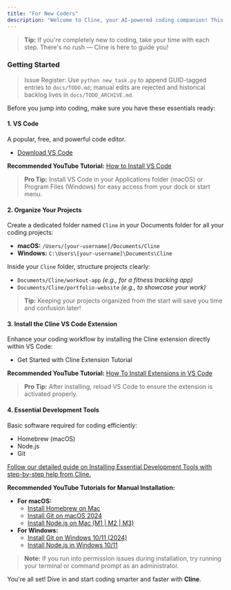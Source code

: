 ```yaml
---
title: "For New Coders"
description: "Welcome to Cline, your AI-powered coding companion! This guide will help you quickly set up your development environment and begin your coding journey with ease."
---
```


> **Tip:** If you're completely new to coding, take your time with each step. There's no rush — Cline is here to guide you!

### Getting Started
> Issue Register: Use `python new_task.py` to append GUID-tagged entries to `docs/TODO.md`; manual edits are rejected and historical backlog lives in `docs/TODO_ARCHIVE.md`.

Before you jump into coding, make sure you have these essentials ready:

#### 1. **VS Code**

A popular, free, and powerful code editor.

-   [<u>Download VS Code</u>](https://code.visualstudio.com/)

**Recommended YouTube Tutorial:** [<u>How to Install VS Code</u>](https://www.youtube.com/watch?v=MlIzFUI1QGA)

> **Pro Tip:** Install VS Code in your Applications folder (macOS) or Program Files (Windows) for easy access from your dock or start menu.

#### 2. **Organize Your Projects**

Create a dedicated folder named `Cline` in your Documents folder for all your coding projects:

-   **macOS:** `/Users/[your-username]/Documents/Cline`
-   **Windows:** `C:\Users\[your-username]\Documents\Cline`

Inside your `Cline` folder, structure projects clearly:

-   `Documents/Cline/workout-app` _(e.g., for a fitness tracking app)_
-   `Documents/Cline/portfolio-website` _(e.g., to showcase your work)_

> **Tip:** Keeping your projects organized from the start will save you time and confusion later!

#### 3. **Install the Cline VS Code Extension**

Enhance your coding workflow by installing the Cline extension directly within VS Code:

-   Get Started with Cline Extension Tutorial

**Recommended YouTube Tutorial:** [<u>How To Install Extensions in VS Code</u>](https://www.youtube.com/watch?v=E7trgwZa-mk)

> **Pro Tip:** After installing, reload VS Code to ensure the extension is activated properly.

#### 4. **Essential Development Tools**

Basic software required for coding efficiently:

-   Homebrew (macOS)
-   Node.js
-   Git

[<u>Follow our detailed guide on Installing Essential Development Tools with step-by-step help from Cline.</u>](https://docs.cline.bot/getting-started/installing-dev-essentials#installing-dev-essentials)

**Recommended YouTube Tutorials for Manual Installation:**

-   **For macOS:**
    -   [<u>Install Homebrew on Mac</u>](https://www.youtube.com/watch?v=hwGNgVbqasc)
    -   [<u>Install Git on macOS 2024</u>](https://www.youtube.com/watch?v=B4qsvQ5IqWk)
    -   [<u>Install Node.js on Mac (M1 | M2 | M3)</u>](https://www.youtube.com/watch?v=I8H4wolRFBk)
-   **For Windows:**
    -   [<u>Install Git on Windows 10/11 (2024)</u>](https://www.youtube.com/watch?v=yjxv1HuRQy0)
    -   [<u>Install Node.js in Windows 10/11</u>](https://www.youtube.com/watch?v=uCgAuOYpJd0)

> **Note:** If you run into permission issues during installation, try running your terminal or command prompt as an administrator.

You're all set! Dive in and start coding smarter and faster with **Cline**.
